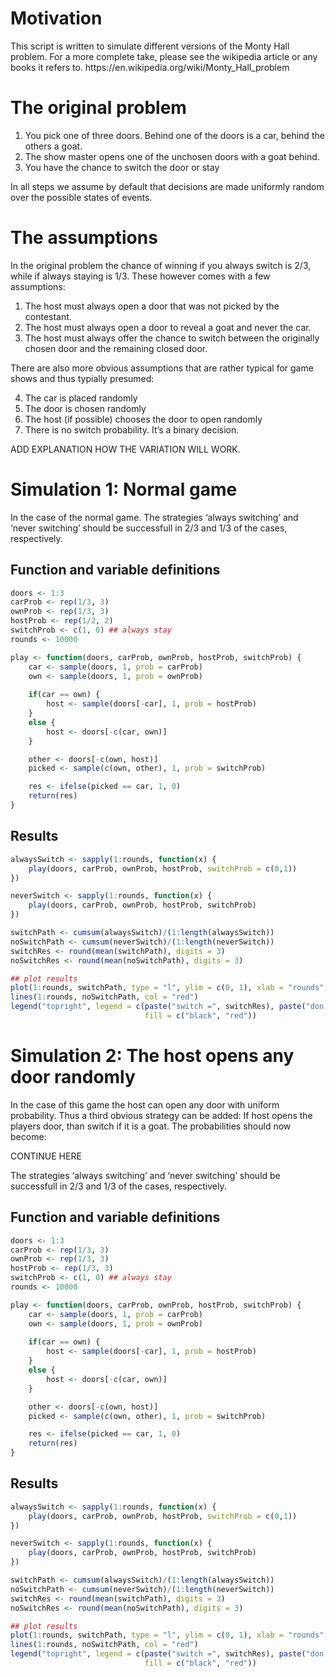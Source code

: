 # Motivation

This script is written to simulate different versions of the Monty Hall problem.
For a more complete take, please see the wikipedia article or any books it refers to. 
https://en.wikipedia.org/wiki/Monty_Hall_problem

# The original problem

1. You pick one of three doors. Behind one of the doors is a car, behind the others a goat.
2. The show master opens one of the unchosen doors with a goat behind.
3. You have the chance to switch the door or stay

In all steps we assume by default that decisions are made uniformly random over the possible states of events.

# The assumptions

In the original problem the chance of winning if you always switch is 2/3, while if always staying is 1/3. These however
comes with a few assumptions:

1. The host must always open a door that was not picked by the contestant.
2. The host must always open a door to reveal a goat and never the car.
3. The host must always offer the chance to switch between the originally chosen door and the remaining closed door.

There are also more obvious assumptions that are rather typical for game shows and thus typially presumed:

4. The car is placed randomly
5. The door is chosen randomly
6. The host (if possible) chooses the door to open randomly
7. There is no switch probability. It's a binary decision.

ADD EXPLANATION HOW THE VARIATION WILL WORK.

# Simulation 1: Normal game

In the case of the normal game. The strategies 'always switching' and 'never switching' should be successfull in 2/3 and 1/3 of the cases, respectively.

## Function and variable definitions

```r
doors <- 1:3
carProb <- rep(1/3, 3)
ownProb <- rep(1/3, 3)
hostProb <- rep(1/2, 2)
switchProb <- c(1, 0) ## always stay
rounds <- 10000

play <- function(doors, carProb, ownProb, hostProb, switchProb) {
    car <- sample(doors, 1, prob = carProb)
    own <- sample(doors, 1, prob = ownProb)
    
    if(car == own) {
        host <- sample(doors[-car], 1, prob = hostProb)
    }
    else {
        host <- doors[-c(car, own)]
    }

    other <- doors[-c(own, host)]
    picked <- sample(c(own, other), 1, prob = switchProb)

    res <- ifelse(picked == car, 1, 0)
    return(res)
}
```

## Results

```r
alwaysSwitch <- sapply(1:rounds, function(x) {
    play(doors, carProb, ownProb, hostProb, switchProb = c(0,1))
})

neverSwitch <- sapply(1:rounds, function(x) {
    play(doors, carProb, ownProb, hostProb, switchProb)
})

switchPath <- cumsum(alwaysSwitch)/(1:length(alwaysSwitch))
noSwitchPath <- cumsum(neverSwitch)/(1:length(neverSwitch))
switchRes <- round(mean(switchPath), digits = 3)
noSwitchRes <- round(mean(noSwitchPath), digits = 3)

## plot results
plot(1:rounds, switchPath, type = "l", ylim = c(0, 1), xlab = "rounds", ylab = "win fraction")
lines(1:rounds, noSwitchPath, col = "red")
legend("topright", legend = c(paste("switch =", switchRes), paste("don't switch =", noSwitchRes)),
                              fill = c("black", "red"))
```

# Simulation 2: The host opens any door randomly

In the case of this game the host can open any door with uniform probability. Thus a third obvious strategy can be added: If host opens the players door, than switch if it is a goat. The probabilities should now become:

CONTINUE HERE

The strategies 'always switching' and 'never switching' should be successfull in 2/3 and 1/3 of the cases, respectively.

## Function and variable definitions

```r
doors <- 1:3
carProb <- rep(1/3, 3)
ownProb <- rep(1/3, 3)
hostProb <- rep(1/3, 3)
switchProb <- c(1, 0) ## always stay
rounds <- 10000

play <- function(doors, carProb, ownProb, hostProb, switchProb) {
    car <- sample(doors, 1, prob = carProb)
    own <- sample(doors, 1, prob = ownProb)
    
    if(car == own) {
        host <- sample(doors[-car], 1, prob = hostProb)
    }
    else {
        host <- doors[-c(car, own)]
    }

    other <- doors[-c(own, host)]
    picked <- sample(c(own, other), 1, prob = switchProb)

    res <- ifelse(picked == car, 1, 0)
    return(res)
}
```

## Results

```r
alwaysSwitch <- sapply(1:rounds, function(x) {
    play(doors, carProb, ownProb, hostProb, switchProb = c(0,1))
})

neverSwitch <- sapply(1:rounds, function(x) {
    play(doors, carProb, ownProb, hostProb, switchProb)
})

switchPath <- cumsum(alwaysSwitch)/(1:length(alwaysSwitch))
noSwitchPath <- cumsum(neverSwitch)/(1:length(neverSwitch))
switchRes <- round(mean(switchPath), digits = 3)
noSwitchRes <- round(mean(noSwitchPath), digits = 3)

## plot results
plot(1:rounds, switchPath, type = "l", ylim = c(0, 1), xlab = "rounds", ylab = "win fraction")
lines(1:rounds, noSwitchPath, col = "red")
legend("topright", legend = c(paste("switch =", switchRes), paste("don't switch =", noSwitchRes)),
                              fill = c("black", "red"))
```
